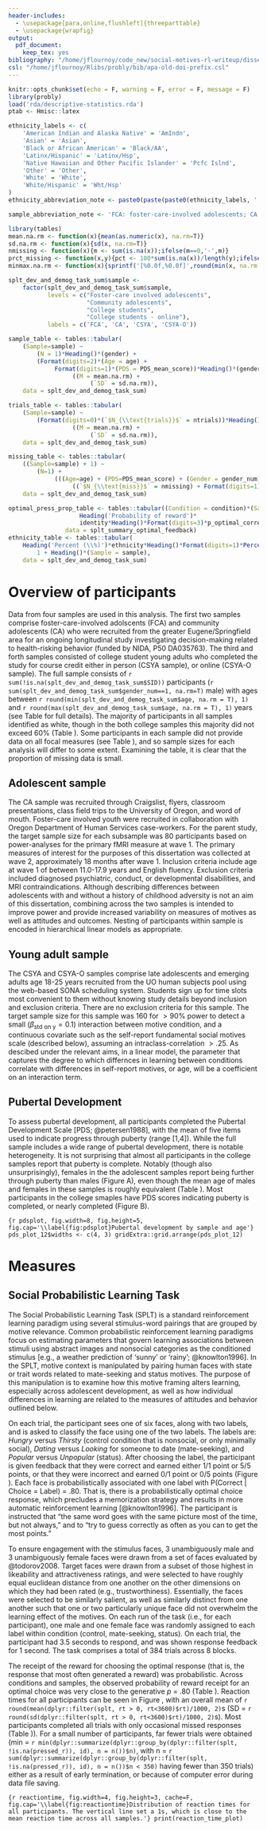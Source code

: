 ```yaml
---
header-includes:
  - \usepackage[para,online,flushleft]{threeparttable}
  - \usepackage{wrapfig}
output: 
  pdf_document:
    keep_tex: yes
bibliography: "/home/jflournoy/code_new/social-motives-rl-writeup/dissertation.bib"
csl: "/home/jflournoy/Rlibs/probly/bib/apa-old-doi-prefix.csl"
---
```


```r
knitr::opts_chunk$set(echo = F, warning = F, error = F, message = F)
library(probly)
load('rda/descriptive-statistics.rda')
ptab <- Hmisc::latex

ethnicity_labels <- c(
    'American Indian and Alaska Native' = 'AmIndn',
    'Asian' = 'Asian',
    'Black or African American' = 'Black/AA',
    'Latinx/Hispanic' = 'Latinx/Hsp',
    'Native Hawaiian and Other Pacific Islander' = 'Pcfc Islnd',
    'Other' = 'Other',
    'White' = 'White',
    'White/Hispanic' = 'Wht/Hsp'
)
ethnicity_abbreviation_note <- paste0(paste(paste0(ethnicity_labels, ': ', names(ethnicity_labels)), collapse = '; '), '.')

sample_abbreviation_note <- 'FCA: foster-care-involved adolescents; CA: community adolescents; CSYA: college students; CSYA-O: college students, online.'
```

```r
library(tables)
mean.na.rm <- function(x){mean(as.numeric(x), na.rm=T)}
sd.na.rm <- function(x){sd(x, na.rm=T)}
nmissing <- function(x){m <- sum(is.na(x));ifelse(m==0,'-',m)}
prct_missing <- function(x,y){pct <- 100*sum(is.na(x))/length(y);ifelse(pct==0,'\\-',pct)}
minmax.na.rm <- function(x){sprintf('[%0.0f,%0.0f]',round(min(x, na.rm = T),0), round(max(x, na.rm = T),0))}

splt_dev_and_demog_task_sum$sample <- 
    factor(splt_dev_and_demog_task_sum$sample, 
           levels = c("Foster-care involved adolescents", 
                      "Community adolescents", 
                      "College students", 
                      "College students - online"), 
           labels = c('FCA', 'CA', 'CSYA', 'CSYA-O'))

sample_table <- tables::tabular(
    (Sample=sample) ~ 
        (N = 1)*Heading()*(gender) +
        (Format(digits=2)*(Age = age) + 
             Format(digits=1)*(PDS = PDS_mean_score))*Heading()*(gender)*
                  ((M = mean.na.rm) + 
                       (`SD` = sd.na.rm)), 
    data = splt_dev_and_demog_task_sum)

trials_table <- tables::tabular(
    (Sample=sample) ~ 
        (Format(digits=0)*(`$N_{\\text{trials}}$` = ntrials))*Heading()*(gender)*
                  ((M = mean.na.rm) + 
                       (`SD` = sd.na.rm)), 
    data = splt_dev_and_demog_task_sum)

missing_table <- tables::tabular(
    ((Sample=sample) + 1) ~ 
        (N=1) +
             (((Age=age) + (PDS=PDS_mean_score) + (Gender = gender_num) + (Task = ntrials))*
                  ((`$N_{\\text{miss}}$` = nmissing) + Format(digits=1)*(`\\%` = Percent(fn = prct_missing)))), 
    data = splt_dev_and_demog_task_sum)

optimal_press_prop_table <- tables::tabular((Condition = condition)*(Sample = sample) ~ 
                    Heading('Probability of reward')*
                    identity*Heading()*Format(digits=3)*p_optimal_correct, 
                data = splt_summary_optimal_feedback)
ethnicity_table <- tables::tabular(
    Heading('Percent (\\%)')*ethnicity*Heading()*Format(digits=1)*Percent(denom = 'col') ~
        1 + Heading()*(Sample = sample),
    data = splt_dev_and_demog_task_sum)
```

# Overview of participants

Data from four samples are used in this analysis. 
The first two samples comprise foster-care-involved adolscents (FCA) and community adolescents (CA) who were recruited from the greater Eugene/Springfield area for an ongoing longitudinal study investigating decision-making related to health-risking behavior (funded by NIDA, P50 DA035763). 
The third and forth samples consisted of college student young adults who completed the study for course credit either in person (CSYA sample), or online (CSYA-O sample). 
The full sample consists of `r sum(!is.na(splt_dev_and_demog_task_sum$SID))` participants (`r sum(splt_dev_and_demog_task_sum$gender_num==1, na.rm=T)` male) with ages between `r round(min(splt_dev_and_demog_task_sum$age, na.rm = T), 1)` and `r round(max(splt_dev_and_demog_task_sum$age, na.rm = T), 1)` years (see Table \ref{tab:samplestats} for full details). 
The majority of participants in all samples identified as white, though in the both college samples this majority did not exceed 60% (Table \ref{tab:ethnicitytable}).
Some participants in each sample did not provide data on all focal measures (see Table \ref{tab:missingstats}), and so sample sizes for each analysis will differ to some extent.
Examining the table, it is clear that the proportion of missing data is small.

\begin{table}
\centering
\begin{threeparttable}
\caption{Descriptive statistics on age, and PDS for each sample} \label{tab:samplestats}
\small
```r
ptab(sample_table)
```
\begin{tablenotes}
\footnotesize
\item `r sample_abbreviation_note` PDS: Pubertal development scale. 
\end{tablenotes}
\end{threeparttable}
\end{table}

\begin{table}
\centering
\begin{threeparttable}
\caption{Race/ethnicity information by sample} \label{tab:ethnicitytable}
\small
```r
ptab(ethnicity_table)
```
\begin{tablenotes}
\footnotesize
\item `r sample_abbreviation_note` `r ethnicity_abbreviation_note`
\end{tablenotes}
\end{threeparttable}
\end{table}

\begin{table}
\centering
\begin{threeparttable}
\caption{Missing data from each sample for age, PDS, and gender} \label{tab:missingstats}
\small
```r
ptab(missing_table)
```
\begin{tablenotes}
\footnotesize
\item `r sample_abbreviation_note` PDS: Pubertal development scale.
\end{tablenotes}
\end{threeparttable}
\end{table}

## Adolescent sample

The CA sample was recruited through Craigslist, flyers, classroom presentations, class field trips to the University of Oregon, and word of mouth.
Foster-care involved youth were recruited in collaboration with Oregon Department of Human Services case-workers.
For the parent study, the target sample size for each subsample was 80 participants based on power-analyses for the primary fMRI measure at wave 1.
The primary measures of interest for the purposes of this dissertation was collected at wave 2, approximately 18 months after wave 1.
Inclusion criteria include age at wave 1 of between 11.0-17.9 years and English fluency.
Exclusion criteria included diagnosed psychiatric, conduct, or developmental disabilities, and MRI contraindications.
Although describing differences between adolescents with and without a history of childhood adversity is not an aim of this dissertation, combining across the two samples is intended to improve power and provide increased variability on measures of motives as well as attitudes and outcomes.
Nesting of participants within sample is encoded in hierarchical linear models as appropriate.

## Young adult sample

The CSYA and CSYA-O samples comprise late adolescents and emerging adults age 18-25 years recruited from the UO human subjects pool using the web-based SONA scheduling system. 
Students sign up for time slots most convenient to them without knowing study details beyond inclusion and exclusion criteria. 
There are no exclusion criteria for this sample. 
The target sample size for this sample was 160 for $>90\%$ power to detect a small ($\beta_{\text{std on y}} = 0.1$) interaction between motive condition, and a continuous covariate such as the self-report fundamental social motives scale (described below), assuming an intraclass-correlation $> .25$. 
As descibed under the relevant aims, in a linear model, the parameter that captures the degree to which differnces in learning between conditions correlate with differences in self-report motives, or age, will be a coefficient on an interaction term.

## Pubertal Development

To assess pubertal development, all participants completed the Pubertal Development Scale [PDS; @petersen1988], with the mean of five items used to indicate progress through puberty (range [1,4]).
While the full sample includes a wide range of pubertal development, there is notable heterogeneity.
It is not surprising that almost all participants in the college samples report that puberty is complete.
Notably (though also unsurprisingly), females in the the adolescent samples report being further through puberty than males (Figure \ref{fig:pdsplot}A), even though the mean age of males and females in these samples is roughly equivalent (Table \ref{tab:samplestats}).
Most participants in the college smaples have PDS scores indicating puberty is completed, or nearly completed (Figure \ref{fig:pdsplot}B).

```{r pdsplot, fig.width=8, fig.height=5, fig.cap='\\label{fig:pdsplot}Pubertal development by sample and age'}
pds_plot_12$widths <- c(4, 3)
gridExtra::grid.arrange(pds_plot_12)
```

# Measures

## Social Probabilistic Learning Task

The Social Probabilistic Learning Task (SPLT) is a standard reinforcement learning paradigm using several stimulus-word pairings that are grouped by motive relevance.
Common probabilistic reinforcement learning paradigms focus on estimating parameters that govern learning associations between stimuli using abstract images and nonsocial categories as the conditioned stimulus [e.g., a weather prediction of 'sunny' or 'rainy'; @knowlton1996].
In the SPLT, motive context is manipulated by pairing human faces with state or trait words related to mate-seeking and status motives.
The purpose of this manipulation is to examine how this motive framing alters learning, especially across adolescent development, as well as how individual differences in learning are related to the measures of attitudes and behavior outlined below.

On each trial, the participant sees one of six faces, along with two labels, and is asked to classify the face using one of the two labels.
The labels are: *Hungry* versus *Thirsty* (control condition that is nonsocial, or only minimally social), *Dating* versus *Looking* for someone to date (mate-seeking), and *Popular* versus *Unpopular* (status).
After choosing the label, the participant is given feedback that they were correct and earned either 1/1 point or 5/5 points, or that they were incorrect and earned 0/1 point or 0/5 points (Figure \ref{fig:trialexample}).
Each face is probabilistically associated with one label with P(Correct | Choice = Label) = .80.
That is, there is a probabilistically optimal choice response, which precludes a memorization strategy and results in more automatic reinforcement learning [@knowlton1996].
The participant is instructed that "the same word goes with the same picture most of the time, but not always," and to "try to guess correctly as often as you can to get the most points."

\begin{wrapfigure}{r}{0.5\textwidth}
\centering
\includegraphics{figures/trial_example} 
\caption{Example of a trial on the SPLT}
\label{trialexample}
\end{wrapfigure}

To ensure engagement with the stimulus faces, 3 unambiguously male and 3 unambiguously female faces were drawn from a set of faces evaluated by @todorov2008.
Target faces were drawn from a subset of those highest in likeability and attractiveness ratings, and were selected to have roughly equal euclidean distance from one another on the other dimensions on which they had been rated (e.g., trustworthiness).
Essentially, the faces were selected to be similarly salient, as well as similarly distinct from one another such that one or two particularly unique face did not overwhelm the learning effect of the motives.
On each run of the task (i.e., for each participant), one male and one female face was randomly assigned to each label within condition (control, mate-seeking, status).
On each trial, the participant had 3.5 seconds to respond, and was shown response feedback for 1 second.
The task comprises a total of 384 trials across 8 blocks.

The receipt of the reward for choosing the optimal response (that is, the response that most often generated a reward) was probabilistic.
Across conditions and samples, the observed probability of reward receipt for an optimal choice was very close to the generative _p_ = .80 (Table \ref{tab:optpressstats}).
Reaction times for all participants can be seen in Figure \ref{fig:reactiontime}, with an overall mean of `r round(mean(dplyr::filter(splt, rt > 0, rt<3600)$rt)/1000, 2)`s (SD = `r round(sd(dplyr::filter(splt, rt > 0, rt<3600)$rt)/1000, 2)`s).
Most participants completed all trials with only occasional missed responses (Table \ref{tab:trialstats})).
For a small number of participants, far fewer trials were obtained (min = `r min(dplyr::summarize(dplyr::group_by(dplyr::filter(splt, !is.na(pressed_r)), id), n = n())$n)`, with n = `r sum(dplyr::summarize(dplyr::group_by(dplyr::filter(splt, !is.na(pressed_r)), id), n = n())$n < 350)` having fewer than 350 trials) either as a result of early termination, or because of computer error during data file saving.



\begin{table}
\centering
\begin{threeparttable}
\caption{Probability that an optimal choice results in reward} \label{tab:optpressstats}
\small
```r
ptab(optimal_press_prop_table)
```
\begin{tablenotes}
\footnotesize
\item `r sample_abbreviation_note` PDS: Pubertal development scale. 
\end{tablenotes}
\end{threeparttable}
\end{table}

\begin{table}
\centering
\begin{threeparttable}
\caption{Number of trials completed} \label{tab:trialstats}
\small
```r
ptab(trials_table)
```
\begin{tablenotes}
\footnotesize
\item `r sample_abbreviation_note`
\end{tablenotes}
\end{threeparttable}
\end{table}

```{r reactiontime, fig.width=4, fig.height=3, cache=F, fig.cap='\\label{fig:reactiontime}Distribution of reaction times for all participants. The vertical line set a 1s, which is close to the mean reaction time across all samples.'}
print(reaction_time_plot)
```

